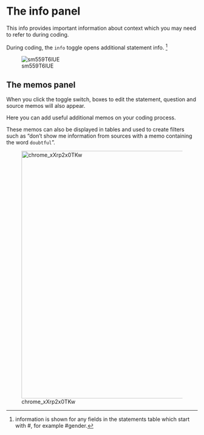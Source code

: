# The info panel{#xinfo-pan} 

This info provides important information about context which you may need to refer to during coding.

During coding, the `info` toggle opens additional statement info. [^1]

[^1]: information is shown for any fields in the statements table which start with #, for example #gender.  

![sm559T6lUE](_assets/sm559T6lUE.gif)

## The memos panel

When you click the toggle switch, boxes to edit the statement, question and source memos will also appear. 

Here you can add useful additional memos on your coding process.

These memos can also be displayed in tables and used to create filters such as "don't show me information from sources with a memo containing the word `doubtful`".

![chrome_xXrp2x0TKw](_assets/chrome_xXrp2x0TKw.png){width=650}

